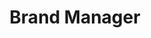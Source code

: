 ---
name: Maria Smol
active: false
title: Brand Manager
#only enter a phone number if they're client facing
details:
  - almaMater: university of nebraska-lincoln
  - pronoun: she/her
  - joinedPB: May 2021

socials:
  # facebook: Url
  # twitter: Url
  # personalWebsite: Url
  # etsy: Url
headshotFun: /img/team/pixel-bakery-maria-smol.jpg
headshotSmiling: /img/team/pixel-bakery-maria-smol.jpg
headshotSerious: /img/team/pixel-bakery-maria-smol.jpg
---